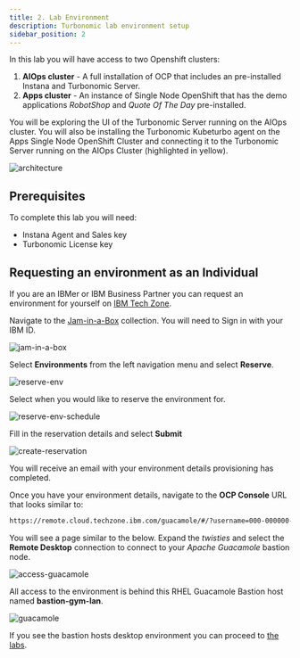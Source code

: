 ```yaml
---
title: 2. Lab Environment
description: Turbonomic lab environment setup
sidebar_position: 2
---
```


In this lab you will have access to two Openshift clusters:

1. **AIOps cluster** - A full installation of OCP that includes an pre-installed
   Instana and Turbonomic Server.
2. **Apps cluster** - An instance of Single Node OpenShift that has the demo
   applications _RobotShop_ and _Quote Of The Day_ pre-installed.

You will be exploring the UI of the Turbonomic Server running on the AIOps
cluster. You will also be installing the Turbonomic Kubeturbo agent on the Apps
Single Node OpenShift Cluster and connecting it to the Turbonomic Server running
on the AIOps Cluster (highlighted in yellow).

![architecture](images/architecture-instana-turbo.png)

## Prerequisites

To complete this lab you will need:

- Instana Agent and Sales key
- Turbonomic License key

## Requesting an environment as an Individual

If you are an IBMer or IBM Business Partner you can request an environment for
yourself on [IBM Tech Zone](https://techzone.ibm.com).

Navigate to the
[Jam-in-a-Box](https://techzone.ibm.com/collection/jam-in-a-box-for-aiops)
collection. You will need to Sign in with your IBM ID.

![jam-in-a-box](../../../_common/images/jam-in-a-box.png)

Select **Environments** from the left navigation menu and select **Reserve**.

![reserve-env](../../../_common/images/reserve-env.png)

Select when you would like to reserve the environment for.

![reserve-env-schedule](../../../_common/images/reserve-env-schedule.png)

Fill in the reservation details and select **Submit**

![create-reservation](../../../_common/images/create-reservation.png)

You will receive an email with your environment details provisioning has
completed.

Once you have your environment details, navigate to the **OCP Console** URL that
looks similar to:

```sh
https://remote.cloud.techzone.ibm.com/guacamole/#/?username=000-000000-0000&password=00000
```

You will see a page similar to the below. Expand the _twisties_ and select the
**Remote Desktop** connection to connect to your _Apache Guacamole_ bastion
node.

![access-guacamole](../../../_common/images/access-guacamole.png)

All access to the environment is behind this RHEL Guacamole Bastion host named
**bastion-gym-lan**.

![guacamole](../../../_common/images/guacamole.png)

If you see the bastion hosts desktop environment you can proceed to
[the labs](/waiops-tech-jam/labs/general/).
